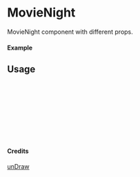 
<Meta of={MovieNight} title="unDraw/MovieNight" />

# MovieNight

MovieNight component with different props.

#### Example

<Canvas of={MovieNight.Primary} />

## Usage

```ts
import { MovieNight } from "yadl-ui";

const Example = () => {
  return (
      <MovieNight />
  );
};

export default Example;
```

#### Credits
[unDraw](https://undraw.co/illustrations)
